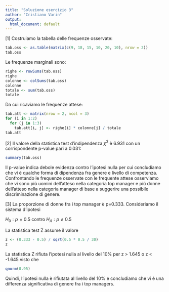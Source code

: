 ```yaml
---
title: "Soluzione esercizio 3"
author: "Cristiano Varin"
output:
  html_document: default
---
```


[1] Costruiamo la tabella delle frequenze osservate: 
```r
tab.oss <- as.table(matrix(c(9, 18, 15, 10, 20, 10), nrow = 2))
tab.oss
```
Le frequenze marginali sono:
```r
righe <- rowSums(tab.oss)
righe
colonne <- colSums(tab.oss)
colonne
totale <- sum(tab.oss)
totale
```
Da cui ricaviamo le frequenze attese:
```r
tab.att <- matrix(nrow = 2, ncol = 3)
for (i in 1:2)
  for (j in 1:3)
    tab.att[i, j] <- righe[i] * colonne[j] / totale
tab.att 
```

[2] Il valore della statistica test d'indipendenza $\chi^2$ è 6.931 con un corrispondente p-value pari a 0.031:
```r
summary(tab.oss)
```
Il p-value indica debole evidenza contro l'ipotesi nulla per cui concludiamo che vi è qualche forma di dipendenza fra genere e livello di competenza. Confrontando le frequenze osservate con le frequente attese osserviamo che vi sono più uomini dell'atteso nella categoria top manager e più donne dell'atteso nella categoria manager di base a suggerire una possibile discriminazione di genere.

[3] La proporzione di donne fra i top manager è p=0.333. Consideriamo il sistema d'ipotesi 

$H_0: p = 0.5$ contro $H_A: p\neq 0.5$

La statistica test Z assume il valore

```r
z <- (0.333 - 0.5) / sqrt(0.5 * 0.5 / 30) 
z
```

La statistica Z rifiuta l'ipotesi nulla al livello del 10\% per z > 1.645 o z < -1.645 visto che
```r
qnorm(0.95)
```
Quindi, l'ipotesi nulla  è rifiutata al livello del 10\% e concludiamo che vi è una differenza significativa di genere fra i top managers.
